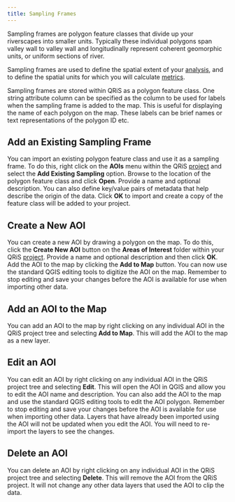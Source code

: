 ```yaml
---
title: Sampling Frames
---
```


Sampling frames are polygon feature classes that divide up your riverscapes into smaller units. Typically these individual polygons span valley wall to valley wall and longitudinally represent coherent geomorphic units, or uniform sections of river.

Sampling frames are used to define the spatial extent of your [analysis](/software-help/analyses), and to define the spatial units for which you will calculate [metrics](/software-help/metrics).

Sampling frames are stored within QRiS as a polygon feature class. One string attribute column can be specified as the column to be used for labels when the sampling frame is added to the map. This is useful for displaying the name of each polygon on the map. These labels can be brief names or text representations of the polygon ID etc.

## Add an Existing Sampling Frame

You can import an existing polygon feature class and use it as a sampling frame. To do this, right click on the **AOIs** menu within the QRiS [project](/software-help/project) and select the **Add Existing Sampling** option. Browse to the location of the polygon feature class and click **Open**. Provide a name and optional description. You can also define key/value pairs of metadata that help describe the origin of the data. Click **OK** to import and create a copy of the feature class will be added to your project.

## Create a New AOI

You can create a new AOI by drawing a polygon on the map. To do this, click the **Create New AOI** button on the **Areas of Interest** folder within your QRiS [project](/software-help/project). Provide a name and optional description and then click **OK**. Add the AOI to the map by clicking the **Add to Map** button. You can now use the standard QGIS editing tools to digitize the AOI on the map. Remember to stop editing and save your changes before the AOI is available for use when importing other data.

## Add an AOI to the Map

You can add an AOI to the map by right clicking on any individual AOI in the QRiS project tree and selecting **Add to Map**. This will add the AOI to the map as a new layer. 

## Edit an AOI

You can edit an AOI by right clicking on any individual AOI in the QRiS project tree and selecting **Edit**. This will open the AOI in QGIS and allow you to edit the AOI name and description. You can also add the AOI to the map and use the standard QGIS editing tools to edit the AOI polygon. Remember to stop editing and save your changes before the AOI is available for use when importing other data. Layers that have already been imported using the AOI will not be updated when you edit the AOI. You will need to re-import the layers to see the changes.

## Delete an AOI

You can delete an AOI by right clicking on any individual AOI in the QRiS project tree and selecting **Delete**. This will remove the AOI from the QRiS project. It will not change any other data layers that used the AOI to clip the data.